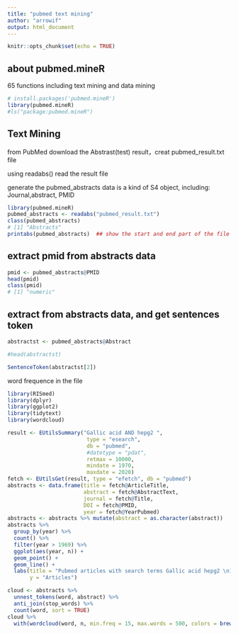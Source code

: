 ```yaml
---
title: "pubmed text mining"
author: "arrowif"
output: html_document
---
```


```r
knitr::opts_chunk$set(echo = TRUE)
```

## about pubmed.mineR
65 functions including text mining and data mining
```r
# install.packages('pubmed.mineR')
library(pubmed.mineR)
#ls("package:pubmed.mineR")
```

## Text Mining

from PubMed download the Abstrast(test) result，creat pubmed_result.txt file

using readabs() read the result file

generate the pubmed_abstracts data is a kind of S4 object, including: Journal,abstract, PMID

```r
library(pubmed.mineR)
pubmed_abstracts <- readabs("pubmed_result.txt")
class(pubmed_abstracts)
# [1] "Abstracts"
printabs(pubmed_abstracts)  ## show the start and end part of the file
```
## extract pmid from abstracts data
```r
pmid <- pubmed_abstracts@PMID
head(pmid)
class(pmid)
# [1] "numeric"
```

## extract  from  abstracts data,  and get sentences token
```r
abstractst <- pubmed_abstracts@Abstract

#head(abstractst)

SentenceToken(abstractst[2])
```

word frequence in the file

```r
library(RISmed)
library(dplyr)
library(ggplot2)
library(tidytext)
library(wordcloud)

result <- EUtilsSummary("Gallic acid AND hepg2 ", 
                         type = "esearch", 
                         db = "pubmed",
                         #datetype = "pdat",
                         retmax = 10000,
                         mindate = 1970, 
                         maxdate = 2020)
fetch <- EUtilsGet(result, type = "efetch", db = "pubmed")
abstracts <- data.frame(title = fetch@ArticleTitle,
                        abstract = fetch@AbstractText,
                        journal = fetch@Title,
                        DOI = fetch@PMID,
                        year = fetch@YearPubmed)
abstracts <- abstracts %>% mutate(abstract = as.character(abstract))
abstracts %>%
  group_by(year) %>%
  count() %>%
  filter(year > 1969) %>%
  ggplot(aes(year, n)) +
  geom_point() +
  geom_line() +
  labs(title = "Pubmed articles with search terms Gallic acid hepg2 \n1970-2020", hjust = 0.5,
       y = "Articles")

```




```r
cloud <- abstracts %>%
  unnest_tokens(word, abstract) %>%
  anti_join(stop_words) %>%
  count(word, sort = TRUE)
cloud %>%
  with(wordcloud(word, n, min.freq = 15, max.words = 500, colors = brewer.pal(8, "Dark2")), scale = c(8,.3), per.rot = 0.4)
```

